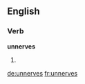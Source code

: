 ==English==

===Verb===
'''unnerves'''

# {{en-third-person singular of|unnerve}}

[[de:unnerves]]
[[fr:unnerves]]